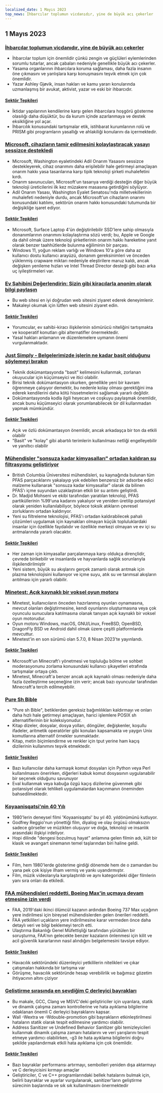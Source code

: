 ```yaml
---
localized_date: 1 Mayıs 2023
top_news: İhbarcılar toplumun vicdanıdır, yine de büyük acı çekerler
---
```




<CallToAction />

<Steps>

## 1 Mayıs 2023

### [İhbarcılar toplumun vicdanıdır, yine de büyük acı çekerler](https://covertactionmagazine.com/2023/04/25/whistleblowers-are-the-conscience-of-society-yet-suffer-gravely-for-trying-to-hold-the-rich-and-powerful-accountable-for-their-sins/)

- İhbarcılar toplum için önemlidir çünkü zengin ve güçlüleri eylemlerinden sorumlu tutarlar, ancak çabaları nedeniyle genellikle büyük acı çekerler.
- Yasama organlarının ihbarcılara koruma sağlaması, daha fazla insanın öne çıkmasını ve yanlışlara karşı konuşmasını teşvik etmek için çok önemlidir.
- Yazar Ashley Gjøvik, insan hakları ve kamu yararı konularında uzmanlaşmış bir avukat, aktivist, yazar ve eski bir ihbarcıdır.

#### [Sektör Tepkileri](http://news.ycombinator.com/item?id=35762780)

- İktidar yapılarının kendilerine karşı gelen ihbarcılara hoşgörü gösterme olasılığı daha düşüktür, bu da kurum içinde azarlanmaya ve destek eksikliğine yol açar.
- İhbarcılık konusundaki tartışmalar etik, istihbarat kurumlarının rolü ve PRISM gibi programların yasallığı ve ahlakiliği konularını da içermektedir.

### [Microsoft, cihazların tamir edilmesini kolaylaştıracak yasayı sessizce destekledi](https://grist.org/technology/microsoft-right-to-repair-quietly-supported-legislation-to-make-it-easier-to-fix-devices-heres-why-thats-a-big-deal/)

- Microsoft, Washington eyaletindeki Adil Onarım Yasasını sessizce destekleyerek, cihaz onarımını daha erişilebilir hale getirmeyi amaçlayan onarım hakkı yasa tasarılarına karşı tipik teknoloji şirketi muhalefetini kırdı.
- Onarım savunucuları, Microsoft'un tasarıya verdiği desteğin diğer büyük teknoloji üreticilerini ilk kez müzakere masasına getirdiğini söylüyor.
- Adil Onarım Yasası, Washington Eyalet Senatosu'nda milletvekillerinin muhalefeti nedeniyle durdu, ancak Microsoft'un cihazların onarımı konusundaki katılımı, sektörün onarım hakkı konusundaki tutumunda bir değişikliğe işaret ediyor.

#### [Sektör Tepkileri](http://news.ycombinator.com/item?id=35758842)

- Microsoft, Surface Laptop 4'ün değiştirilebilir SSD'lere sahip olmasıyla donanımlarının onarımını kolaylaştırma sözü verdi; bu, Apple ve Google da dahil olmak üzere teknoloji şirketlerinin onarım hakkı hareketine yanıt olarak benzer taahhütlerde bulunma eğiliminin bir parçası.
- Windows 11, yoğun reklam varlığı ve Windows 10'a göre daha az kullanıcı dostu kullanıcı arayüzü, donanım gereksinimleri ve önceden yüklenmiş crapware miktarı nedeniyle eleştirilere maruz kaldı, ancak değişken yenileme hızları ve Intel Thread Director desteği gibi bazı arka uç iyileştirmeleri var.

### [Ev Sahibini Değerlendirin: Sizin gibi kiracılarla anonim olarak bilgi paylaşın](https://ratethelandlord.org)

- Bu web sitesi en iyi doğrudan web sitesini ziyaret ederek deneyimlenir.
- Makaleyi okumak için lütfen web sitesini ziyaret edin.

#### [Sektör Tepkileri](http://news.ycombinator.com/item?id=35759016)

- Yorumcular, ev sahibi-kiracı ilişkilerinin sömürücü niteliğini tartışmakta ve kooperatif konutları gibi alternatifler önermektedir.
- Yasal hakları anlamanın ve düzenlemelere uymanın önemi vurgulanmaktadır.

### [Just Simply - Belgelerimizde işlerin ne kadar basit olduğunu söylemeyi bırakın](https://justsimply.dev/)

- Teknik dokümantasyonda "basit" kelimesini kullanmak, zorlanan okuyucular için küçümseyici ve itici olabilir.
- Birisi teknik dokümantasyon okurken, genellikle yeni bir kavram öğrenmeye çalışıyor demektir, bu nedenle kolay olması gerektiğini ima ederek kendilerini daha kötü hissetmelerini sağlamak yararlı değildir.
- Dokümantasyonda kodla ilgili heyecan ve coşkuyu paylaşmak önemlidir, ancak bunu küçümseyici olarak yorumlanabilecek bir dil kullanmadan yapmak mümkündür.

#### [Sektör Tepkileri](http://news.ycombinator.com/item?id=35759449)

- Açık ve özlü dokümantasyon önemlidir, ancak arkadaşça bir ton da etkili olabilir
- "Basit" ve "kolay" gibi abartılı terimlerin kullanılması netliği engelleyebilir ve yanıltıcı olabilir

### [Mühendisler "sonsuza kadar kimyasalları" ortadan kaldıran su filtrasyonu geliştiriyor](https://news.ubc.ca/2023/03/22/new-ubc-water-treatment-zaps-forever-chemicals-for-good/)

- British Columbia Üniversitesi mühendisleri, su kaynağında bulunan tüm PFAS parçacıklarını yakalayıp yok edebilen benzersiz bir adsorbe edici malzeme kullanarak "sonsuza kadar kimyasallar" olarak da bilinen PFAS'ı içme suyundan uzaklaştıran etkili bir su arıtımı geliştirdi.
- Dr. Madjid Mohseni ve ekibi tarafından yaratılan teknoloji, PFAS partiküllerinin %99'una kadarını yakalıyor ve yeniden üretilip potansiyel olarak yeniden kullanılabiliyor, böylece toksik atıkların çevresel zorluklarını ortadan kaldırıyor.
- Yeni su filtreleme teknolojisi, PFAS'ı ortadan kaldırabilecek pahalı çözümleri uygulamak için kaynakları olmayan küçük topluluklardaki insanlar için özellikle faydalıdır ve özellikle merkezi olmayan ve ev içi su arıtmalarında yararlı olacaktır.

#### [Sektör Tepkileri](http://news.ycombinator.com/item?id=35764476)

- Her zaman için kimyasallar parçalanmaya karşı oldukça dirençlidir, çevrede birikebilir ve insanlarda ve hayvanlarda sağlık sorunlarıyla ilişkilendirilmiştir
- Yeni sistem, büyük su akışlarını gerçek zamanlı olarak arıtmak için plazma teknolojisini kullanıyor ve içme suyu, atık su ve tarımsal akışların arıtılması için yararlı olabilir.

### [Minetest: Açık kaynaklı bir voksel oyun motoru](https://www.minetest.net/)

- Minetest, kullanıcıların önceden hazırlanmış oyunları oynamasına, mevcut olanları değiştirmesine, kendi oyunlarını oluşturmasına veya çok oyunculu sunuculara katılmasına olanak tanıyan açık kaynaklı bir voksel oyun motorudur.
- Oyun motoru Windows, macOS, GNU/Linux, FreeBSD, OpenBSD, DragonFly BSD ve Android dahil olmak üzere çeşitli platformlarda mevcuttur.
- Minetest'in en son sürümü olan 5.7.0, 8 Nisan 2023'te yayınlandı.

#### [Sektör Tepkileri](http://news.ycombinator.com/item?id=35766570)

- Microsoft'un Minecraft'ı yönetmesi ve topluluğu bölme ve sohbet moderasyonunu zorlama konusundaki kullanıcı şikayetleri etrafında tartışmalar ortaya çıktı.
- Minetest, Minecraft'a benzer ancak açık kaynaklı olması nedeniyle daha fazla özelleştirme seçeneğine izin verir; ancak bazı oyuncular tarafından Minecraft'a tercih edilmeyebilir.

### [Pure Sh Bible](https://github.com/dylanaraps/pure-sh-bible)

- "Pure sh Bible", betiklerden gereksiz bağımlılıkları kaldırmayı ve onları daha hızlı hale getirmeyi amaçlayan, harici işlemlere POSIX sh alternatiflerinin bir koleksiyonudur.
- Kitap dizeler, dosyalar, dosya yolları, döngüler, değişkenler, koşullu ifadeler, aritmetik operatörler gibi konuları kapsamakta ve yaygın Unix komutlarına alternatif örnekler sunmaktadır.
- Kitap, metin biçimlendirme ve renkler için tput yerine ham kaçış dizilerinin kullanımını teşvik etmektedir.

#### [Sektör Tepkileri](http://news.ycombinator.com/item?id=35765707)

- Bazı kullanıcılar daha karmaşık komut dosyaları için Python veya Perl kullanılmasını önerirken, diğerleri kabuk komut dosyasının uygulanabilir bir seçenek olduğunu savunuyor
- Eval kullanmak veya kabuğa özgü kaçış dizilerine güvenmek gibi potansiyel olarak tehlikeli uygulamalardan kaçınmanın öneminden bahsedilmektedir.

### [Koyaanisqatsi'nin 40 Yılı](https://www.thecurb.com.au/40-years-of-koyaanisqatsi/)

- 1980'lerin deneysel filmi 'Koyaanisqatsi' bu yıl 40. yıldönümünü kutluyor.
- Godfrey Reggio'nun yönettiği film, diyalog ve olay örgüsü olmaksızın sadece görseller ve müzikten oluşuyor ve doğa, teknoloji ve insanlık arasındaki ilişkiyi irdeliyor.
- Hopi dilinde "dengesi bozulmuş hayat" anlamına gelen filmin adı, kült bir klasik ve avangart sinemanın temel taşlarından biri haline geldi.

#### [Sektör Tepkileri](http://news.ycombinator.com/item?id=35764584)

- Film, hem 1980'lerde gösterime girdiği dönemde hem de o zamandan bu yana pek çok kişiye ilham vermiş ve yankı uyandırmıştır.
- Film, müzik videolarıyla karşılaştırıldı ve aynı kategorideki diğer filmlerin yanı sıra onları da etkiledi.

### [FAA mühendisleri reddetti, Boeing Max'in uçmaya devam etmesine izin verdi](https://apnews.com/article/boeing-max-crashes-faa-ea8fac0ad2758b08c58d2d64756fbf37)

- FAA, 2019'daki ikinci ölümcül kazanın ardından Boeing 737 Max uçağının yere indirilmesi için bireysel mühendislerden gelen önerileri reddetti.
- FAA yetkilileri uçakların yere indirilmesine karar vermeden önce daha detaylı veri ve bilgi beklemeyi tercih etti.
- Ulaştırma Bakanlığı Genel Müfettişliği tarafından yürütülen bir soruşturma, FAA'nın gelecekte benzer kazaların önlenmesi için kilit ve acil güvenlik kararlarının nasıl alındığını belgelemesini tavsiye ediyor.

#### [Sektör Tepkileri](http://news.ycombinator.com/item?id=35761706)

- Havacılık sektöründeki düzenleyici yetkililerin nitelikleri ve çıkar çatışmaları hakkında bir tartışma var
- Görüşme, havacılık sektöründe hesap verebilirlik ve bağımsız gözetim ihtiyacının altını çiziyor

### [Geliştirme sırasında en sevdiğim C derleyici bayrakları](https://nullprogram.com/blog/2023/04/29/)

- Bu makale, GCC, Clang ve MSVC'deki geliştiriciler için uyarılara, statik ve dinamik çalışma zamanı kontrollerine ve hata ayıklama bilgilerine odaklanan önemli C derleyici bayraklarını kapsar.
- Wall -Wextra ve -Wdouble-promotion gibi bayrakların etkinleştirilmesi hataların statik olarak tespit edilmesine yardımcı olabilir.
- Address Sanitizer ve Undefined Behavior Sanitizer gibi temizleyicileri kullanmak dinamik çalışma zamanı hatalarını ve veri yarışlarını tespit etmeye yardımcı olabilirken, -g3 ile hata ayıklama bilgilerini doğru şekilde yapılandırmak etkili hata ayıklama için çok önemlidir.

#### [Sektör Tepkileri](http://news.ycombinator.com/item?id=35758898)

- Bazı bayraklar performansı artırmayı, sembolleri yeniden dışa aktarmayı ve C derleyicisini kırmayı amaçlar
- Geliştiriciler, C ve C++ programlarındaki bellek hatalarını bulmak için, belirli bayraklar ve ayarlar vurgulanarak, sanitizer'ların geliştirme sürecinin başlarında ve sık sık kullanılmasını önermektedir

</Steps>
